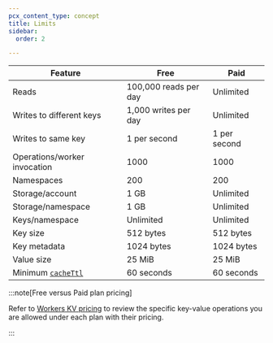 ```yaml
---
pcx_content_type: concept
title: Limits
sidebar:
  order: 2

---
```





| Feature                      | Free                  | Paid         |
| ---------------------------- | --------------------- | ------------ |
| Reads                        | 100,000 reads per day | Unlimited    |
| Writes to different keys     | 1,000 writes per day  | Unlimited    |
| Writes to same key           | 1 per second          | 1 per second |
| Operations/worker invocation | 1000                  | 1000         |
| Namespaces                   | 200                   | 200          |
| Storage/account              | 1 GB                  | Unlimited    |
| Storage/namespace            | 1 GB                  | Unlimited    |
| Keys/namespace               | Unlimited             | Unlimited    |
| Key size                     | 512 bytes             | 512 bytes    |
| Key metadata                 | 1024 bytes            | 1024 bytes   |
| Value size                   | 25 MiB                | 25 MiB       |
| Minimum [`cacheTtl`](/kv/api/read-key-value-pairs/#cachettl-parameter)         | 60 seconds            | 60 seconds   |



<Render file="limits_increase" product="workers" />

:::note[Free versus Paid plan pricing]


Refer to [Workers KV pricing](/kv/platform/pricing/) to review the specific key-value operations you are allowed under each plan with their pricing.


:::

